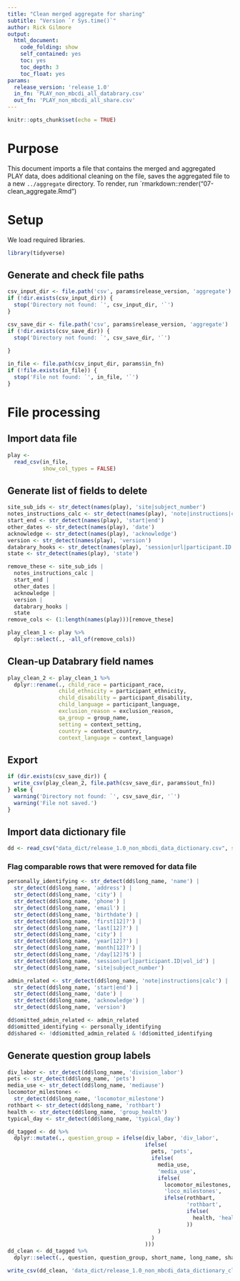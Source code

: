 ```yaml
---
title: "Clean merged aggregate for sharing"
subtitle: "Version `r Sys.time()`"
author: Rick Gilmore
output: 
  html_document:
    code_folding: show
    self_contained: yes
    toc: yes
    toc_depth: 3
    toc_float: yes
params:
  release_version: 'release_1.0'
  in_fn: 'PLAY_non_mbcdi_all_databrary.csv'
  out_fn: 'PLAY_non_mbcdi_all_share.csv'
---
```


```r
knitr::opts_chunk$set(echo = TRUE)
```

# Purpose

This document imports a file that contains the merged and aggregated PLAY data, does additional cleaning on the file,  saves the aggregated file to a new `../aggregate` directory. 
To render, run `rmarkdown::render("07-clean_aggregate.Rmd")

# Setup

We load required libraries.

```r
library(tidyverse)
```

## Generate and check file paths

```r
csv_input_dir <- file.path('csv', params$release_version, 'aggregate')
if (!dir.exists(csv_input_dir)) {
  stop('Directory not found: `', csv_input_dir, '`')
}

csv_save_dir <- file.path('csv', params$release_version, 'aggregate')
if (!dir.exists(csv_save_dir)) {
  stop('Directory not found: `', csv_save_dir, '`')
  
}

in_file <- file.path(csv_input_dir, params$in_fn)
if (!file.exists(in_file)) {
  stop('File not found: `', in_file, '`')
}
```

# File processing

## Import data file

```r
play <-
  read_csv(in_file,
           show_col_types = FALSE)
```

## Generate list of fields to delete

```r
site_sub_ids <- str_detect(names(play), 'site|subject_number')
notes_instructions_calc <- str_detect(names(play), 'note|instructions|calc')
start_end <- str_detect(names(play), 'start|end')
other_dates <- str_detect(names(play), 'date')
acknowledge <- str_detect(names(play), 'acknowledge')
version <- str_detect(names(play), 'version')
databrary_hooks <- str_detect(names(play), 'session|url|participant.ID|vol_id')
state <- str_detect(names(play), 'state')

remove_these <- site_sub_ids |
  notes_instructions_calc | 
  start_end | 
  other_dates | 
  acknowledge | 
  version | 
  databrary_hooks | 
  state
remove_cols <- (1:length(names(play)))[remove_these]

play_clean_1 <- play %>%
  dplyr::select(., -all_of(remove_cols))
```

## Clean-up Databrary field names

```r
play_clean_2 <- play_clean_1 %>%
  dplyr::rename(., child_race = participant_race,
                child_ethnicity = participant_ethnicity,
                child_disability = participant_disability,
                child_language = participant_language,
                exclusion_reason = exclusion_reason,
                qa_group = group_name,
                setting = context_setting,
                country = context_country,
                context_language = context_language)
```

## Export

```r
if (dir.exists(csv_save_dir)) {
  write_csv(play_clean_2, file.path(csv_save_dir, params$out_fn))
} else {
  warning('Directory not found: `', csv_save_dir, '`')
  warning('File not saved.')
}
```

## Import data dictionary file

```r
dd <- read_csv("data_dict/release_1.0_non_mbcdi_data_dictionary.csv", show_col_types = FALSE)
```

### Flag comparable rows that were removed for data file

```r
personally_identifying <- str_detect(dd$long_name, 'name') |
  str_detect(dd$long_name, 'address') |
  str_detect(dd$long_name, 'city') |
  str_detect(dd$long_name, 'phone') |
  str_detect(dd$long_name, 'email') |
  str_detect(dd$long_name, 'birthdate') |
  str_detect(dd$long_name, 'first[12]?') |
  str_detect(dd$long_name, 'last[12]?') |
  str_detect(dd$long_name, 'city') |
  str_detect(dd$long_name, 'year[12]?') |
  str_detect(dd$long_name, 'month[12]?') |
  str_detect(dd$long_name, '/day[12]?$') |
  str_detect(dd$long_name, 'session|url|participant.ID|vol_id') |
  str_detect(dd$long_name, 'site|subject_number')

admin_related <- str_detect(dd$long_name, 'note|instructions|calc') |
  str_detect(dd$long_name, 'start|end') |
  str_detect(dd$long_name, 'date') |
  str_detect(dd$long_name, 'acknowledge') |
  str_detect(dd$long_name, 'version')

dd$omitted_admin_related <- admin_related
dd$omitted_identifying <- personally_identifying
dd$shared <- !dd$omitted_admin_related & !dd$omitted_identifying
```

## Generate question group labels

```r
div_labor <- str_detect(dd$long_name, 'division_labor')
pets <- str_detect(dd$long_name, 'pets')
media_use <- str_detect(dd$long_name, 'mediause')
locomotor_milestones <-
  str_detect(dd$long_name, 'locomotor_milestone')
rothbart <- str_detect(dd$long_name, 'rothbart')
health <- str_detect(dd$long_name, 'group_health')
typical_day <- str_detect(dd$long_name, 'typical_day')

dd_tagged <- dd %>%
  dplyr::mutate(., question_group = ifelse(div_labor, 'div_labor',
                                           ifelse(
                                             pets, 'pets',
                                             ifelse(
                                               media_use,
                                               'media_use',
                                               ifelse(
                                                 locomotor_milestones,
                                                 'loco_milestones',
                                                 ifelse(rothbart,
                                                        'rothbart',
                                                        ifelse(
                                                          health, 'health', ifelse(typical_day, 'typical_day', 'other')
                                                        ))
                                               )
                                             )
                                           )))
dd_clean <- dd_tagged %>%
  dplyr::select(., question, question_group, short_name, long_name, shared, omitted_admin_related, omitted_identifying)

write_csv(dd_clean, 'data_dict/release_1.0_non_mbcdi_data_dictionary_clean.csv')
```

